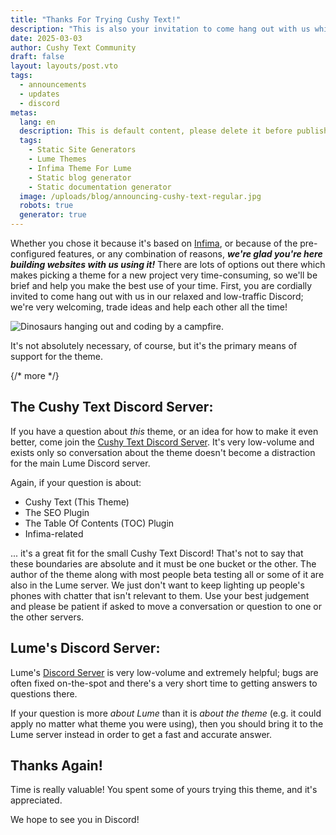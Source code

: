 ```yaml
---
title: "Thanks For Trying Cushy Text!"
description: "This is also your invitation to come hang out with us while you build awesome websites."
date: 2025-03-03
author: Cushy Text Community
draft: false
layout: layouts/post.vto
tags:
  - announcements
  - updates
  - discord
metas:
  lang: en
  description: This is default content, please delete it before publishing your site.
  tags:
    - Static Site Generators
    - Lume Themes
    - Infima Theme For Lume
    - Static blog generator
    - Static documentation generator
  image: /uploads/blog/announcing-cushy-text-regular.jpg
  robots: true
  generator: true
---
```


Whether you chose it because it's based on [Infima](https://infima.dev), or 
because of the pre-configured features, or any combination of reasons, ***we're
glad you're here building websites with us using it!*** There are lots of options out 
there which makes picking a theme for a new project very time-consuming, so we'll 
be brief and help you make the best use of your time. First, you are cordially invited 
to come hang out with us in our relaxed and low-traffic Discord; we're very welcoming, 
trade ideas and help each other all the time!

<img class="blog_image" 
  src="/uploads/blog/welcome-to-camp-cushytext.jpg" 
  alt="Dinosaurs hanging out and coding by a campfire." 
  title="Come Hang Out With Us!" />

It's not absolutely necessary, of course, but it's the primary means of support 
for the theme.

{/* more */}

## The Cushy Text Discord Server:

If you have a question about _this_ theme, or an idea for how to make it
even better, come join the [Cushy Text Discord Server](https://discord.gg/ETx8S8cWwH). It's 
very low-volume and exists only so conversation about the theme doesn't become a distraction 
for the main Lume Discord server.

Again, if your question is about:

 - Cushy Text (This Theme)
 - The SEO Plugin
 - The Table Of Contents (TOC) Plugin
 - Infima-related

... it's a great fit for the small Cushy Text Discord! That's not to say that 
these boundaries are absolute and it must be one bucket or the other. The author
of the theme along with most people beta testing all or some of it are also in 
the Lume server. We just don't want to keep lighting up people's phones with chatter 
that isn't relevant to them. Use your best judgement and please be patient if asked 
to move a conversation or question to one or the other servers.

## Lume's Discord Server:

Lume's [Discord Server](https://discord.gg/YbTmpACHWB) is very low-volume and extremely 
helpful; bugs are  often fixed on-the-spot and there's a very short time to getting answers 
to questions there.

If your question is more _about Lume_ than it is _about the theme_ (e.g. it could apply
no matter what theme you were using), then you should bring it to the Lume server instead
in order to get a fast and accurate answer.

## Thanks Again!

Time is really valuable! You spent some of yours trying this theme, and it's appreciated. 

We hope to see you in Discord!

